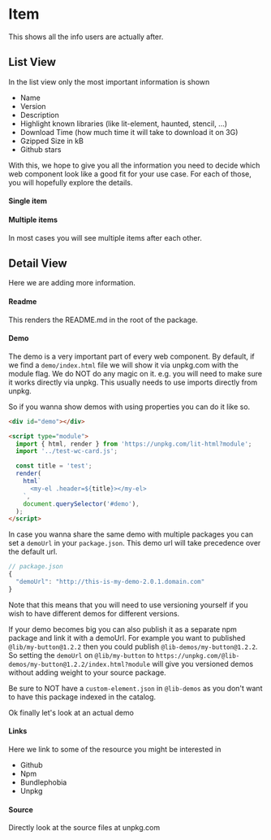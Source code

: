 
# Item

This shows all the info users are actually after.

## List View

In the list view only the most important information is shown

- Name
- Version
- Description
- Highlight known libraries (like lit-element, haunted, stencil, ...)
- Download Time (how much time it will take to download it on 3G)
- Gzipped Size in kB
- Github stars

With this, we hope to give you all the information you need to decide which web component
look like a good fit for your use case. For each of those, you will hopefully explore the details.

#### Single item

<Preview withToolbar>
  <Story id="item--single" height="200px" />
</Preview>

#### Multiple items

In most cases you will see multiple items after each other.

<Preview withToolbar>
  <Story id="item--three" />
</Preview>

## Detail View

Here we are adding more information.

#### Readme

This renders the README.md in the root of the package.

<Preview withToolbar>
  <Story id="item--readme" height="300px" />
</Preview>

#### Demo

The demo is a very important part of every web component.
By default, if we find a `demo/index.html` file we will show it via unpkg.com with the module flag.
We do NOT do any magic on it. e.g. you will need to make sure it works directly via unpkg.
This usually needs to use imports directly from unpkg.

So if you wanna show demos with using properties you can do it like so.

```html
<div id="demo"></div>

<script type="module">
  import { html, render } from 'https://unpkg.com/lit-html?module';
  import '../test-wc-card.js';

  const title = 'test';
  render(
    html`
      <my-el .header=${title}></my-el>
    `,
    document.querySelector('#demo'),
  );
</script>
```

In case you wanna share the same demo with multiple packages you can set a `demoUrl` in your `package.json`.
This demo url will take precedence over the default url.

```js
// package.json
{
  "demoUrl": "http://this-is-my-demo-2.0.1.domain.com"
}
```

Note that this means that you will need to use versioning yourself if you wish to have different demos for different versions.

If your demo becomes big you can also publish it as a separate npm package and link it with a demoUrl.
For example you want to published `@lib/my-button@1.2.2` then you could publish `@lib-demos/my-button@1.2.2`.
So setting the `demoUrl` on `@lib/my-button` to `https://unpkg.com/@lib-demos/my-button@1.2.2/index.html?module` will give you versioned
demos without adding weight to your source package.

Be sure to NOT have a `custom-element.json` in `@lib-demos` as you don't want to have this package indexed in the catalog.

Ok finally let's look at an actual demo

<Preview>
  <Story id="item--demo" height="400px" />
</Preview>

#### Links

Here we link to some of the resource you might be interested in

- Github
- Npm
- Bundlephobia
- Unpkg

<Preview withToolbar>
  <Story id="item--links" height="300px" />
</Preview>

#### Source

Directly look at the source files at unpkg.com

<Preview withToolbar>
  <Story id="item--source" />
</Preview>
